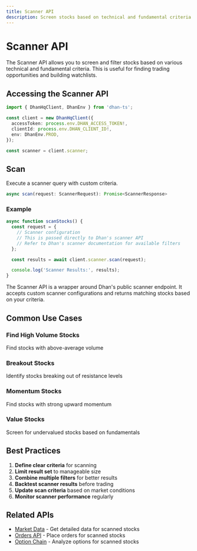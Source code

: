 ```yaml
---
title: Scanner API
description: Screen stocks based on technical and fundamental criteria
---
```



# Scanner API

The Scanner API allows you to screen and filter stocks based on various technical and fundamental criteria. This is useful for finding trading opportunities and building watchlists.

## Accessing the Scanner API

```typescript
import { DhanHqClient, DhanEnv } from 'dhan-ts';

const client = new DhanHqClient({
  accessToken: process.env.DHAN_ACCESS_TOKEN!,
  clientId: process.env.DHAN_CLIENT_ID!,
  env: DhanEnv.PROD,
});

const scanner = client.scanner;
```

## Scan

Execute a scanner query with custom criteria.

```typescript
async scan(request: ScannerRequest): Promise<ScannerResponse>
```

### Example

```typescript
async function scanStocks() {
  const request = {
    // Scanner configuration
    // This is passed directly to Dhan's scanner API
    // Refer to Dhan's scanner documentation for available filters
  };

  const results = await client.scanner.scan(request);

  console.log('Scanner Results:', results);
}
```

<Callout type="info">
  The Scanner API is a wrapper around Dhan's public scanner endpoint. It accepts custom scanner configurations and returns matching stocks based on your criteria.
</Callout>

## Common Use Cases

### Find High Volume Stocks

Find stocks with above-average volume

### Breakout Stocks

Identify stocks breaking out of resistance levels

### Momentum Stocks

Find stocks with strong upward momentum

### Value Stocks

Screen for undervalued stocks based on fundamentals

## Best Practices

1. **Define clear criteria** for scanning
2. **Limit result set** to manageable size
3. **Combine multiple filters** for better results
4. **Backtest scanner results** before trading
5. **Update scan criteria** based on market conditions
6. **Monitor scanner performance** regularly

## Related APIs

- [Market Data](/docs/api-reference/market-data) - Get detailed data for scanned stocks
- [Orders API](/docs/api-reference/orders) - Place orders for scanned stocks
- [Option Chain](/docs/api-reference/option-chain) - Analyze options for scanned stocks
